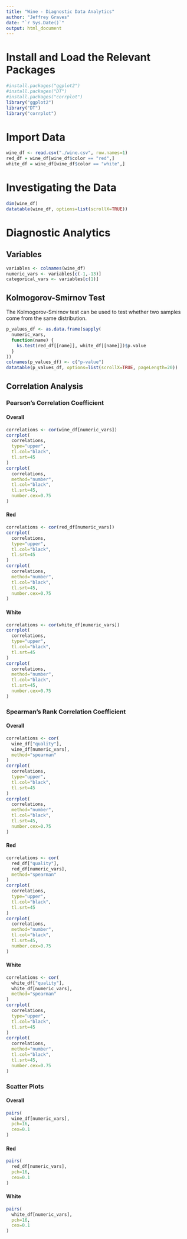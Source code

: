 ```yaml
---
title: "Wine - Diagnostic Data Analytics"
author: "Jeffrey Graves"
date: "`r Sys.Date()`"
output: html_document
---
```



# Install and Load the Relevant Packages
```r
#install.packages("ggplot2")
#install.packages("DT")
#install.packages("corrplot")
library("ggplot2")
library("DT")
library("corrplot")
```

# Import Data
```r
wine_df <- read.csv("./wine.csv", row.names=1)
red_df = wine_df[wine_df$color == "red",]
white_df = wine_df[wine_df$color == "white",]
```

# Investigating the Data
```r
dim(wine_df)
datatable(wine_df, options=list(scrollX=TRUE))
```

# Diagnostic Analytics
## Variables
```r
variables <- colnames(wine_df)
numeric_vars <- variables[c(-1,-13)]
categorical_vars <- variables[c(1)]
```

## Kolmogorov-Smirnov Test
The Kolmogorov-Smirnov test can be used to test whether two samples come from the same distribution.
```r
p_values_df <- as.data.frame(sapply(
  numeric_vars,
  function(name) {
    ks.test(red_df[[name]], white_df[[name]])$p.value
  }
))
colnames(p_values_df) <- c("p-value")
datatable(p_values_df, options=list(scrollX=TRUE, pageLength=20))
```

## Correlation Analysis
### Pearson’s Correlation Coefficient
#### Overall
```r
correlations <- cor(wine_df[numeric_vars])
corrplot(
  correlations,
  type="upper",
  tl.col="black",
  tl.srt=45
)
corrplot(
  correlations,
  method="number",
  tl.col="black",
  tl.srt=45,
  number.cex=0.75
)
```

#### Red
```r
correlations <- cor(red_df[numeric_vars])
corrplot(
  correlations,
  type="upper",
  tl.col="black",
  tl.srt=45
)
corrplot(
  correlations,
  method="number",
  tl.col="black",
  tl.srt=45,
  number.cex=0.75
)
```

#### White
```r
correlations <- cor(white_df[numeric_vars])
corrplot(
  correlations,
  type="upper",
  tl.col="black",
  tl.srt=45
)
corrplot(
  correlations,
  method="number",
  tl.col="black",
  tl.srt=45,
  number.cex=0.75
)
```

### Spearman’s Rank Correlation Coefficient
#### Overall
```r
correlations <- cor(
  wine_df["quality"],
  wine_df[numeric_vars],
  method="spearman"
)
corrplot(
  correlations,
  type="upper",
  tl.col="black",
  tl.srt=45
)
corrplot(
  correlations,
  method="number",
  tl.col="black",
  tl.srt=45,
  number.cex=0.75
)
```

#### Red
```r
correlations <- cor(
  red_df["quality"],
  red_df[numeric_vars],
  method="spearman"
)
corrplot(
  correlations,
  type="upper",
  tl.col="black",
  tl.srt=45
)
corrplot(
  correlations,
  method="number",
  tl.col="black",
  tl.srt=45,
  number.cex=0.75
)
```

#### White
```r
correlations <- cor(
  white_df["quality"],
  white_df[numeric_vars],
  method="spearman"
)
corrplot(
  correlations,
  type="upper",
  tl.col="black",
  tl.srt=45
)
corrplot(
  correlations,
  method="number",
  tl.col="black",
  tl.srt=45,
  number.cex=0.75
)
```

### Scatter Plots
#### Overall
```r
pairs(
  wine_df[numeric_vars],
  pch=16,
  cex=0.1
)
```

#### Red
```r
pairs(
  red_df[numeric_vars],
  pch=16,
  cex=0.1
)
```

#### White
```r
pairs(
  white_df[numeric_vars],
  pch=16,
  cex=0.1
)
```
